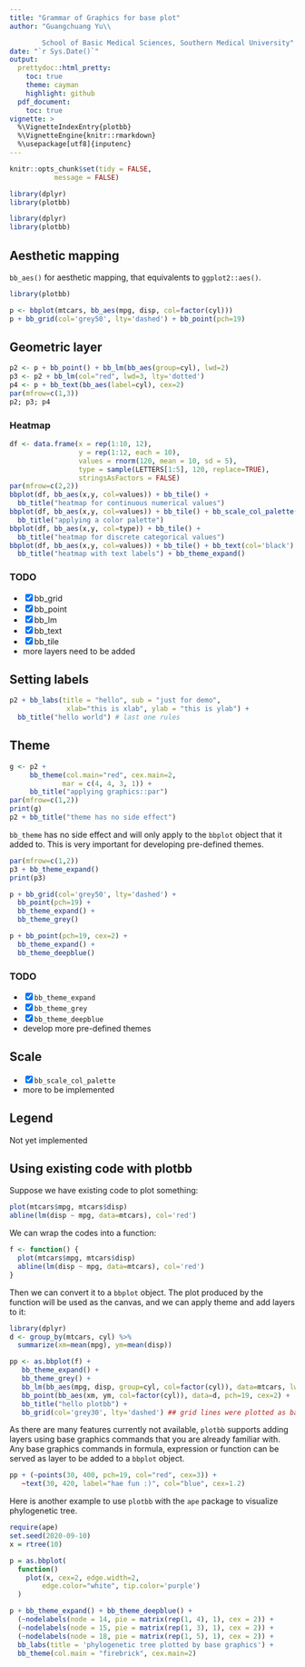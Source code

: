 ```yaml
---
title: "Grammar of Graphics for base plot"
author: "Guangchuang Yu\\

        School of Basic Medical Sciences, Southern Medical University"
date: "`r Sys.Date()`"
output:
  prettydoc::html_pretty:
    toc: true
    theme: cayman
    highlight: github
  pdf_document:
    toc: true
vignette: >
  %\VignetteIndexEntry{plotbb}
  %\VignetteEngine{knitr::rmarkdown}
  %\usepackage[utf8]{inputenc}
---
```


```r
knitr::opts_chunk$set(tidy = FALSE,
		   message = FALSE)

library(dplyr)
library(plotbb) 
```


```r
library(dplyr)
library(plotbb) 
```

## Aesthetic mapping

`bb_aes()` for aesthetic mapping, that equivalents to `ggplot2::aes()`.


```r
library(plotbb)

p <- bbplot(mtcars, bb_aes(mpg, disp, col=factor(cyl)))
p + bb_grid(col='grey50', lty='dashed') + bb_point(pch=19) 
```

## Geometric layer

```r
p2 <- p + bb_point() + bb_lm(bb_aes(group=cyl), lwd=2)
p3 <- p2 + bb_lm(col="red", lwd=3, lty='dotted')
p4 <- p + bb_text(bb_aes(label=cyl), cex=2)
par(mfrow=c(1,3))
p2; p3; p4
```

### Heatmap

```r
df <- data.frame(x = rep(1:10, 12),
                 y = rep(1:12, each = 10),
                 values = rnorm(120, mean = 10, sd = 5),
                 type = sample(LETTERS[1:5], 120, replace=TRUE),
                 stringsAsFactors = FALSE)
par(mfrow=c(2,2))
bbplot(df, bb_aes(x,y, col=values)) + bb_tile() + 
  bb_title("heatmap for continuous numerical values") 
bbplot(df, bb_aes(x,y, col=values)) + bb_tile() + bb_scale_col_palette("YlOrRd") +
  bb_title("applying a color palette") 
bbplot(df, bb_aes(x,y, col=type)) + bb_tile() +
  bb_title("heatmap for discrete categorical values") 
bbplot(df, bb_aes(x,y, col=values)) + bb_tile() + bb_text(col='black') +
  bb_title("heatmap with text labels") + bb_theme_expand()
```

### TODO

+ [x] bb_grid
+ [x] bb_point
+ [x] bb_lm
+ [x] bb_text
+ [x] bb_tile
+ more layers need to be added


## Setting labels

```r
p2 + bb_labs(title = "hello", sub = "just for demo",
              xlab="this is xlab", ylab = "this is ylab") +
  bb_title("hello world") # last one rules
```

## Theme

```r
g <- p2 +
     bb_theme(col.main="red", cex.main=2,
             mar = c(4, 4, 3, 1)) +
     bb_title("applying graphics::par")
par(mfrow=c(1,2))
print(g) 
p2 + bb_title("theme has no side effect")
```

`bb_theme` has no side effect and will only apply to the `bbplot` object that it added to.
This is very important for developing pre-defined themes.


```r
par(mfrow=c(1,2)) 
p3 + bb_theme_expand()
print(p3)
```

```r
p + bb_grid(col='grey50', lty='dashed') +
  bb_point(pch=19) +
  bb_theme_expand() +
  bb_theme_grey() 
```

```r
p + bb_point(pch=19, cex=2) +
  bb_theme_expand() +
  bb_theme_deepblue() 
```

### TODO

+ [x] `bb_theme_expand`
+ [x] `bb_theme_grey`
+ [x] `bb_theme_deepblue`
+ develop more pre-defined themes

## Scale

+ [x] `bb_scale_col_palette`
+ more to be implemented

## Legend

Not yet implemented


## Using existing code with plotbb

Suppose we have existing code to plot something:

```r
plot(mtcars$mpg, mtcars$disp)
abline(lm(disp ~ mpg, data=mtcars), col='red')
```

We can wrap the codes into a function:

```r
f <- function() { 
  plot(mtcars$mpg, mtcars$disp)
  abline(lm(disp ~ mpg, data=mtcars), col='red')
}
```

Then we can convert it to a `bbplot` object. The plot produced by the function will be used as the canvas, and we can apply theme and add layers to it:

```r
library(dplyr) 
d <- group_by(mtcars, cyl) %>%
  summarize(xm=mean(mpg), ym=mean(disp))

pp <- as.bbplot(f) +
   bb_theme_expand() +
   bb_theme_grey() +
   bb_lm(bb_aes(mpg, disp, group=cyl, col=factor(cyl)), data=mtcars, lwd=2, lty='dashed') +
   bb_point(bb_aes(xm, ym, col=factor(cyl)), data=d, pch=19, cex=2) +
   bb_title("hello plotbb") +
   bb_grid(col='grey30', lty='dashed') ## grid lines were plotted as background by default
```

As there are many features currently not available, `plotbb` supports adding layers using base graphics commands that you are already familiar with. Any base graphics commands in formula, expression or function can be served as layer to be added to a `bbplot` object.


```r
pp + (~points(30, 400, pch=19, col="red", cex=3)) + 
   ~text(30, 420, label="hae fun :)", col="blue", cex=1.2)
```


Here is another example to use `plotbb` with the `ape` package to visualize phylogenetic tree.


```r
require(ape)
set.seed(2020-09-10)
x = rtree(10)

p = as.bbplot(
  function() 
    plot(x, cex=2, edge.width=2, 
        edge.color="white", tip.color='purple')
  )

p + bb_theme_expand() + bb_theme_deepblue() +
  (~nodelabels(node = 14, pie = matrix(rep(1, 4), 1), cex = 2)) +
  (~nodelabels(node = 15, pie = matrix(rep(1, 3), 1), cex = 2)) +
  (~nodelabels(node = 18, pie = matrix(rep(1, 5), 1), cex = 2)) +
  bb_labs(title = 'phylogenetic tree plotted by base graphics') +
  bb_theme(col.main = "firebrick", cex.main=2)
```  